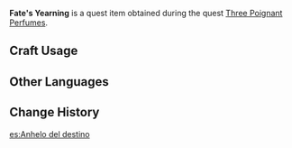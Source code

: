 {{Item Infobox
|id           = 100489
|image        = Item Silk Flower.png
|type         = Quest Items
|description  = [[Silk Flower]]s from which perfume used in the [[Rite of Parting]] is made. In the past, this strain would grow among cloud-ringed peaks. It is a reclusive species, and has a subtle yet enduring scent.
|source1      = Given during the [[Three Poignant Perfumes]] quest
}}
'''Fate's Yearning''' is a quest item obtained during the quest [[Three Poignant Perfumes]].

==Craft Usage==
{{Craft Usage}}

==Other Languages==
{{Other Languages
|default_hidden = 1
|en      = Fate's Yearning
|zhs     = 「缥缈仙缘」
|zhs_rm  = "Piāomiǎo Xiān Yuán"
|zht     = 「縹緲仙緣」
|zht_rm  = "Piāomiǎo Xiān Yuán"
|ja      = 「縹渺たる仙縁」
|ja_rm   = "Hyoubyou Taru Sen'en"{{Assumed}}
|ko      = 「표묘선연」
|ko_rm   = "Pyomyoseon'yeon"
|es      = Anhelo del destino
|fr      = Désir du destin
|ru      = «Тоскующая фортуна»
|th      = "Fate's Yearning"
|vi      = "Phiêu Miểu Tiên Duyên"
|de      = Schleierhafte Fügung
|id      = Kerinduan Takdir
|pt      = Anseio do Destino
}}

==Change History==
{{Change History|1.0}}

[[es:Anhelo del destino]]